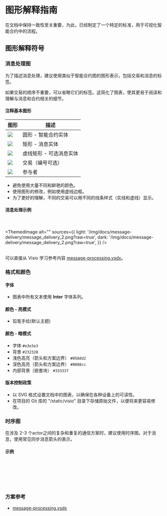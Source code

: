 
# 图形解释指南

在文档中保持一致性至关重要，为此，已经制定了一个特定的标准，用于可视化智能合约中的流程。

## 图形解释符号

### 消息处理图

为了描述消息处理，建议使用类似于智能合约图的图形表示，包括交易和消息的标签。

如果交易的顺序不重要，可以省略它们的标签。这简化了图表，使其更易于阅读和理解与消息和合约相关的细节。

#### 注释基本图形

| 图形                                                                                                         | 描述            |
| ---------------------------------------------------------------------------------------------------------- | ------------- |
| ![](/img/docs/scheme-templates/message-processing-graphs/circle_for_smart_contract.svg?raw=true)           | 圆形 - 智能合约实体   |
| ![](/img/docs/scheme-templates/message-processing-graphs/rectangle_for_regular_message.svg?raw=true)       | 矩形 - 消息实体     |
| ![](/img/docs/scheme-templates/message-processing-graphs/dashed_rectgl_for_optional_message.svg?raw=true)  | 虚线矩形 - 可选消息实体 |
| ![](/img/docs/scheme-templates/message-processing-graphs/line_for_transaction.svg?raw=true)                | 交易（编号可选）      |
| ![](/img/docs/scheme-templates/message-processing-graphs/person_figure_for_actor.svg?raw=true)             | 参与者           |

- 避免使用大量不同和鲜艳的颜色。
- 使用图形的修改，例如使用虚线边框。
- 为了更好的理解，不同的交易可以用不同的线条样式（实线和虚线）显示。

#### 消息处理示例

<br></br>
<ThemedImage
  alt=""
  sources={{
    light: '/img/docs/message-delivery/message_delivery_2.png?raw=true',
    dark: '/img/docs/message-delivery/message_delivery_2.png?raw=true',
  }}
/>
<br></br>

可以直接从 Visio 学习参考内容 [message-processing.vsdx](/static/schemes-visio/message-processing.vsdx)。

### 格式和颜色

#### 字体

- 图表中所有文本使用 **Inter** 字体系列。

#### 颜色 - 亮模式

- 铅笔手绘(默认主题)

#### 颜色 - 暗模式

- 字体 `#e3e3e3`
- 背景 `#232328`
- 浅色高亮（箭头和方案边界） `#058dd2`
- 深色高亮（箭头和方案边界） `#0088cc`
- 内部背景（嵌套块） `#333337`

#### 版本控制政策

- 以 SVG 格式设置文档中的图表，以确保在各种设备上的可读性。
- 在项目的 Git 库的 "/static/visio" 目录下存储原始文件，以便将来更容易修改。

### 时序图

在涉及 2-3 个actor之间的复杂和重复的通信方案时，建议使用时序图。对于消息，使用常见同步消息箭头的表示。

#### 示例

<br></br>
<div class="text--center">
<ThemedImage
  alt=""
  sources={{
    light: '/img/docs/message-delivery/message_delivery_7.png?raw=true',
    dark: '/img/docs/message-delivery/message_delivery_7.png?raw=true',
  }}
/>
</div>
<br></br>

### 方案参考

- [message-processing.vsdx](/schemes-visio/message_processing.vsdx)
